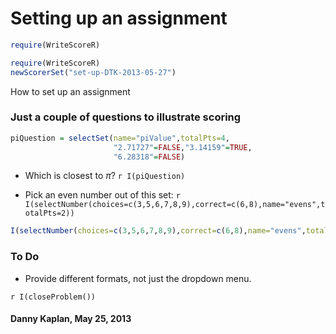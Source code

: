 Setting up an assignment
========================================================

```r
require(WriteScoreR)
```


```r
require(WriteScoreR)
newScorerSet("set-up-DTK-2013-05-27")
```

How to set up an assignment

### Just a couple of questions to illustrate scoring

```r
piQuestion = selectSet(name="piValue",totalPts=4,
                       "2.71727"=FALSE,"3.14159"=TRUE,
                       "6.28318"=FALSE)
```

* Which is closest to $\pi$? `r I(piQuestion)`

* Pick an even number out of this set:  `r I(selectNumber(choices=c(3,5,6,7,8,9),correct=c(6,8),name="evens",totalPts=2))`

```r
I(selectNumber(choices=c(3,5,6,7,8,9),correct=c(6,8),name="evens",totalPts=2))
```

### To Do

* Provide different formats, not just the dropdown menu.

`r I(closeProblem())`

#### Danny Kaplan, May 25, 2013
